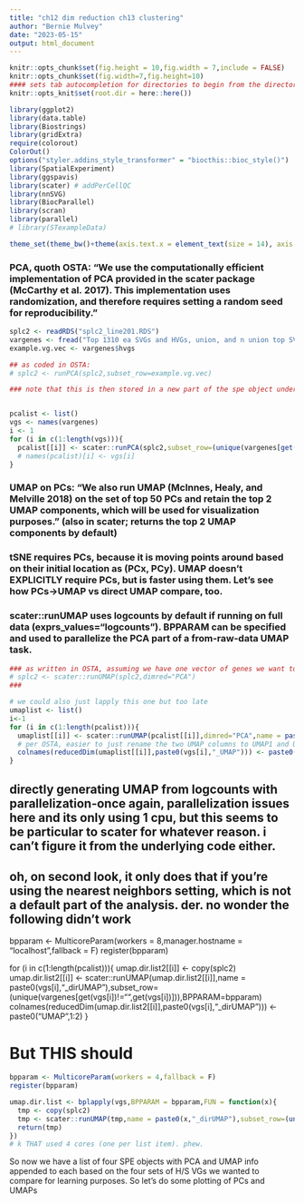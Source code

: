 ```yaml
---
title: "ch12 dim reduction ch13 clustering"
author: "Bernie Mulvey"
date: "2023-05-15"
output: html_document
---
```


```r
knitr::opts_chunk$set(fig.height = 10,fig.width = 7,include = FALSE)
knitr::opts_chunk$set(fig.width=7,fig.height=10)
#### sets tab autocompletion for directories to begin from the directory containing the .Rproj session, instead of the script's directory if different
knitr::opts_knit$set(root.dir = here::here())

library(ggplot2)
library(data.table)
library(Biostrings)
library(gridExtra)
require(colorout)
ColorOut()
options("styler.addins_style_transformer" = "biocthis::bioc_style()")
library(SpatialExperiment)
library(ggspavis)
library(scater) # addPerCellQC
library(nnSVG)
library(BiocParallel)
library(scran)
library(parallel)
# library(STexampleData)

theme_set(theme_bw()+theme(axis.text.x = element_text(size = 14), axis.title.x = element_text(size = 16), axis.text.y = element_text(size = 14), axis.title.y = element_text(size =16), plot.title = element_text(size = 20,hjust=0.5), strip.text = element_text(size=18), legend.text = element_text(size=10), legend.title = element_text(size=11,hjust=0.5)))
```


### PCA, quoth OSTA: "We use the computationally efficient implementation of PCA provided in the scater package (McCarthy et al. 2017). This implementation uses randomization, and therefore requires setting a random seed for reproducibility."

```r
splc2 <- readRDS("splc2_line201.RDS")
vargenes <- fread("Top 1310 ea SVGs and HVGs, union, and n union top SVGs.txt")
example.vg.vec <- vargenes$hvgs

## as coded in OSTA:
# splc2 <- runPCA(splc2,subset_row=example.vg.vec)

### note that this is then stored in a new part of the spe object under reducedDim(splc2,"PCA"). our UMAP will also go here, akin to the "counts" and "logcounts" entries in spe -> assays.


pcalist <- list()
vgs <- names(vargenes)
i <- 1
for (i in c(1:length(vgs))){
  pcalist[[i]] <- scater::runPCA(splc2,subset_row=(unique(vargenes[get(vgs[i])!="",get(vgs[i])])))
  # names(pcalist)[i] <- vgs[i]
}
```

### UMAP on PCs: "We also run UMAP (McInnes, Healy, and Melville 2018) on the set of top 50 PCs and retain the top 2 UMAP components, which will be used for visualization purposes." (also in scater; returns the top 2 UMAP components by default)

### tSNE requires PCs, because it is moving points around based on their initial location as (PCx, PCy). UMAP doesn't EXPLICITLY require PCs, but is faster using them. Let's see how PCs->UMAP vs direct UMAP compare, too.


### scater::runUMAP uses logcounts by default if running on full data (exprs_values="logcounts"). BPPARAM can be specified and used to parallelize the PCA part of a from-raw-data UMAP task.

```r
### as written in OSTA, assuming we have one vector of genes we want to look at
# splc2 <- scater::runUMAP(splc2,dimred="PCA")
### 

# we could also just lapply this one but too late
umaplist <- list()
i<-1
for (i in c(1:length(pcalist))){
  umaplist[[i]] <- scater::runUMAP(pcalist[[i]],dimred="PCA",name = paste0(vgs[i],"_UMAP"))
  # per OSTA, easier to just rename the two UMAP columns to UMAP1 and UMAP2 for downstream plotting
  colnames(reducedDim(umaplist[[i]],paste0(vgs[i],"_UMAP"))) <- paste0("UMAP",1:2)
}
```


## directly generating UMAP from logcounts with parallelization-once again, parallelization issues here and its only using 1 cpu, but this seems to be particular to scater for whatever reason. i can't figure it from the underlying code either.

## oh, on second look, it only does that if you're using the nearest neighbors setting, which is not a default part of the analysis. der. no wonder the following didn't work

bpparam <- MulticoreParam(workers = 8,manager.hostname = "localhost",fallback = F)
register(bpparam)

for (i in c(1:length(pcalist))){
   umap.dir.list2[[i]] <- copy(splc2)
   umap.dir.list2[[i]] <- scater::runUMAP(umap.dir.list2[[i]],name = paste0(vgs[i],"_dirUMAP"),subset_row=(unique(vargenes[get(vgs[i])!="",get(vgs[i])])),BPPARAM=bpparam)
   colnames(reducedDim(umap.dir.list2[[i]],paste0(vgs[i],"_dirUMAP"))) <- paste0("UMAP",1:2)
}

# But THIS should
```r
bpparam <- MulticoreParam(workers = 4,fallback = F)
register(bpparam)

umap.dir.list <- bplapply(vgs,BPPARAM = bpparam,FUN = function(x){
  tmp <- copy(splc2)
  tmp <- scater::runUMAP(tmp,name = paste0(x,"_dirUMAP"),subset_row=(unique(vargenes[get(x)!="",get(x)])))
  return(tmp)
})
# k THAT used 4 cores (one per list item). phew.


```


So now we have a list of four SPE objects with PCA and UMAP info appended to each based on the four sets of H/S VGs we wanted to compare for learning purposes. So let's do some plotting of PCs and UMAPs
```r








```